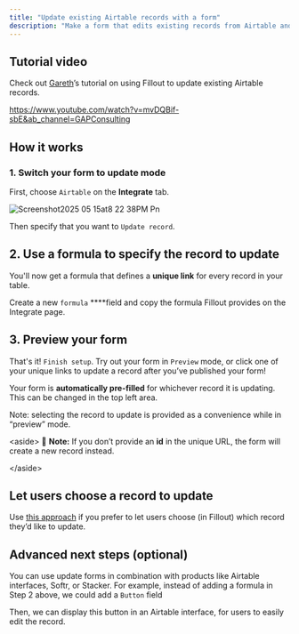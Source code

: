 ```yaml
---
title: "Update existing Airtable records with a form"
description: "Make a form that edits existing records from Airtable and pre-fills fields with data from the record."
---
```


## Tutorial video

Check out [Gareth](https://www.garethpronovost.com/)’s tutorial on using Fillout to update existing Airtable records.

https://www.youtube.com/watch?v=mvDQBif-sbE&ab_channel=GAPConsulting

## How it works

### 1. Switch your form to update mode

First, choose `Airtable` on the **Integrate** tab.

![Screenshot2025 05 15at8 22 38PM Pn](/images/Screenshot2025-05-15at8.22.38PM.png)

Then specify that you want to `Update record`.

## 2. Use a formula to specify the record to update

You'll now get a formula that defines a **unique link** for every record in your table.

Create a new `formula` \*\*\*\*field and copy the formula Fillout provides on the Integrate page.

## 3. Preview your form

That's it\! `Finish setup`. Try out your form in `Preview` mode, or click one of your unique links to update a record after you’ve published your form\!

Your form is **automatically pre-filled** for whichever record it is updating. This can be changed in the top left area.

Note: selecting the record to update is provided as a convenience while in “preview” mode.

\<aside\> 📝 **Note:** If you don’t provide an **id** in the unique URL, the form will create a new record instead.

\</aside\>

## Let users choose a record to update

Use [this approach](https://www.notion.so/Choose-a-record-to-update-eb677830903b4d2e82450b77230313a2?pvs=21) if you prefer to let users choose (in Fillout) which record they’d like to update.

## Advanced next steps (optional)

You can use update forms in combination with products like Airtable interfaces, Softr, or Stacker. For example, instead of adding a formula in Step 2 above, we could add a `Button` field

Then, we can display this button in an Airtable interface, for users to easily edit the record.